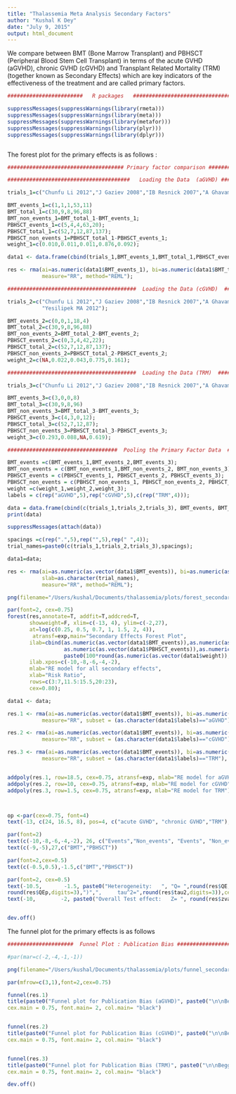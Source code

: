 ```yaml
---
title: "Thalassemia Meta Analysis Secondary Factors"
author: "Kushal K Dey"
date: "July 9, 2015"
output: html_document
---
```


We compare between BMT (Bone Marrow Transplant) and PBHSCT (Peripheral Blood Stem Cell Transplant) in terms of the acute GVHD (aGVHD), chronic GVHD (cGVHD) and Transplant Related Mortality (TRM) (together known as Secondary Effects) which are key indicators of the effectiveness of the treatment and are called primary factors. 

```r


########################   R packages   #################################

suppressMessages(suppressWarnings(library(rmeta)))
suppressMessages(suppressWarnings(library(meta)))
suppressMessages(suppressWarnings(library(metafor)))
suppressMessages(suppressWarnings(library(plyr)))
suppressMessages(suppressWarnings(library(dplyr)))



```

The forest plot for the primary effects is as follows : 

```r

##################################### Primary factor comparison ##############################################

#######################################   Loading the Data  (aGVHD) #######################################

trials_1=c("Chunfu Li 2012","J Gaziev 2008","IB Resnick 2007","A Ghavamzadeh 2008","Yesilipek MA 2012");

BMT_events_1=c(1,1,1,53,11)
BMT_total_1=c(30,9,8,96,88)
BMT_non_events_1=BMT_total_1-BMT_events_1;
PBHSCT_events_1=c(5,4,4,63,20);
PBHSCT_total_1=c(52,7,12,87,137);
PBHSCT_non_events_1=PBHSCT_total_1-PBHSCT_events_1;
weight_1=c(0.010,0.011,0.011,0.876,0.092);

data1 <- data.frame(cbind(trials_1,BMT_events_1,BMT_total_1,PBHSCT_events_1,PBHSCT_total_1),stringsAsFactors=FALSE);

res <- rma(ai=as.numeric(data1$BMT_events_1), bi=as.numeric(data1$BMT_total_1), ci=as.numeric(data1$PBHSCT_events_1), di=as.numeric(data1$PBHSCT_total_1),data=data1,
           measure="RR", method="REML");

#########################################  Loading the Data (cGVHD)  #########################################

trials_2=c("Chunfu Li 2012","J Gaziev 2008","IB Resnick 2007","A Ghavamzadeh 2008",
           "Yesilipek MA 2012");

BMT_events_2=c(0,0,1,18,4)
BMT_total_2=c(30,9,8,96,88)
BMT_non_events_2=BMT_total_2-BMT_events_2;
PBHSCT_events_2=c(0,3,4,42,22);
PBHSCT_total_2=c(52,7,12,87,137);
PBHSCT_non_events_2=PBHSCT_total_2-PBHSCT_events_2;
weight_2=c(NA,0.022,0.043,0.775,0.161);

#########################################  Loading the Data (TRM)  #########################################

trials_3=c("Chunfu Li 2012","J Gaziev 2008","IB Resnick 2007","A Ghavamzadeh 2008");

BMT_events_3=c(3,0,0,8)
BMT_total_3=c(30,9,8,96)
BMT_non_events_3=BMT_total_3-BMT_events_3;
PBHSCT_events_3=c(4,3,0,12);
PBHSCT_total_3=c(52,7,12,87);
PBHSCT_non_events_3=PBHSCT_total_3-PBHSCT_events_3;
weight_3=c(0.293,0.088,NA,0.619);

###################################  Pooling the Primary Factor Data  #####################################

BMT_events =c(BMT_events_1,BMT_events_2,BMT_events_3);
BMT_non_events = c(BMT_non_events_1,BMT_non_events_2, BMT_non_events_3);
PBHSCT_events = c(PBHSCT_events_1, PBHSCT_events_2, PBHSCT_events_3);
PBHSCT_non_events = c(PBHSCT_non_events_1, PBHSCT_non_events_2, PBHSCT_non_events_3);
weight =c(weight_1,weight_2,weight_3);
labels = c(rep("aGVHD",5),rep("cGVHD",5),c(rep("TRM",4)));

data = data.frame(cbind(c(trials_1,trials_2,trials_3), BMT_events, BMT_non_events, PBHSCT_events, PBHSCT_non_events,weight, labels));
print(data)

suppressMessages(attach(data))

spacings =c(rep(".",5),rep("",5),rep(" ",4));
trial_names=paste0(c(trials_1,trials_2,trials_3),spacings);

data1=data;

res <- rma(ai=as.numeric(as.vector(data1$BMT_events)), bi=as.numeric(as.vector(data1$BMT_non_events)), ci=as.numeric(as.vector(data1$PBHSCT_events)), di=as.numeric(as.vector(data1$PBHSCT_non_events)),data=data,
           slab=as.character(trial_names),
           measure="RR", method="REML");

png(filename="/Users/kushal/Documents/thalassemia/plots/forest_secondary_effects_BMT_PBHSCT.png",width=800,height=600,res=100)

par(font=2, cex=0.75)
forest(res,annotate=T, addfit=T,addcred=T, 
       showweight=F, xlim=c(-13, 4), ylim=c(-2,27),
       at=log(c(0.25, 0.5, 0.7, 1, 1.5, 2, 4)),
        atransf=exp,main="Secondary Effects Forest Plot",
       ilab=cbind(as.numeric(as.vector(data1$BMT_events)),as.numeric(as.vector(data1$BMT_non_events)),
                  as.numeric(as.vector(data1$PBHSCT_events)),as.numeric(as.vector(data1$PBHSCT_non_events)),
                  paste0(100*round(as.numeric(as.vector(data1$weight)),digits=3))),
       ilab.xpos=c(-10,-8,-6,-4,-2), 
       mlab="RE model for all secondary effects",
       xlab="Risk Ratio",
       rows=c(3:7,11.5:15.5,20:23),
       cex=0.80);

data1 <- data;

res.1 <- rma(ai=as.numeric(as.vector(data1$BMT_events)), bi=as.numeric(as.vector(data1$BMT_non_events)), ci=as.numeric(as.vector(data1$PBHSCT_events)), di=as.numeric(as.vector(data1$PBHSCT_non_events)),data=data1,
           measure="RR", subset = (as.character(data1$labels)=="aGVHD"), method="REML");

res.2 <- rma(ai=as.numeric(as.vector(data1$BMT_events)), bi=as.numeric(as.vector(data1$BMT_non_events)), ci=as.numeric(as.vector(data1$PBHSCT_events)), di=as.numeric(as.vector(data1$PBHSCT_non_events)),data=data1,
           measure="RR", subset = (as.character(data1$labels)=="cGVHD"), method="REML");

res.3 <- rma(ai=as.numeric(as.vector(data1$BMT_events)), bi=as.numeric(as.vector(data1$BMT_non_events)), ci=as.numeric(as.vector(data1$PBHSCT_events)), di=as.numeric(as.vector(data1$PBHSCT_non_events)),data=data1,
           measure="RR", subset = (as.character(data1$labels)=="TRM"), method="REML");


addpoly(res.1, row=18.5, cex=0.75, atransf=exp, mlab="RE model for aGVHD");
addpoly(res.2, row=10, cex=0.75, atransf=exp, mlab="RE model for cGVHD");
addpoly(res.3, row=1.5, cex=0.75, atransf=exp, mlab="RE model for TRM");



op <-par(cex=0.75, font=4)
text(-13, c(24, 16.5, 8), pos=4, c("acute GVHD", "chronic GVHD","TRM"), cex=0.8)

par(font=2)
text(c(-10,-8,-6,-4,-2), 26, c("Events","Non_events", "Events", "Non_events","Weight (%)"));
text(c(-9,-5),27,c("BMT","PBHSCT"))

par(font=2,cex=0.5)
text(c(-0.5,0.5),-1.5,c("BMT","PBHSCT"))

par(font=2, cex=0.5)
text(-10.5,       -1.5, paste0("Heterogeneity:   ", "Q= ",round(res$QE,digits=2)," (p-val= ",
round(res$QEp,digits=3),")",",     tau^2=",round(res$tau2,digits=3)),cex=1)
text(-10,        -2, paste0("Overall Test effect:   Z= ", round(res$zval,digits=2), " (p-val= ",round(res$pval,digits=3),")"),cex=1)


dev.off()

```


The funnel plot for the primary effects is as follows 

```r
#####################  Funnel Plot : Publication Bias ###################3

#par(mar=c(-2,-4,-1,-1))

png(filename="/Users/kushal/Documents/thalassemia/plots/funnel_secondary_effects_thalassemia.png")

par(mfrow=c(3,1),font=2,cex=0.75)

funnel(res.1)
title(paste0("Funnel plot for Publication Bias (aGVHD)", paste0("\n\nBegg's test: ",round(as.numeric(ranktest(res.1)$tau),digits=2)," (p-val= ", round(ranktest(res.1)$pval,digits=3),")",": ", "Egger's test: ", round(as.numeric(regtest(res.1)$zval),digits=2), " (p-val= ", round(regtest(res.1)$pval,digits=3),")")),
cex.main = 0.75, font.main= 2, col.main= "black")


funnel(res.2)
title(paste0("Funnel plot for Publication Bias (cGVHD)", paste0("\n\nBegg's test: ",round(as.numeric(ranktest(res.2)$tau),digits=2)," (p-val= ", round(ranktest(res.2)$pval,digits=3),")",": ", "Egger's test: ", round(as.numeric(regtest(res.2)$zval),digits=2), " (p-val= ", round(regtest(res.2)$pval,digits=3),")")),
cex.main = 0.75, font.main= 2, col.main= "black")


funnel(res.3)
title(paste0("Funnel plot for Publication Bias (TRM)", paste0("\n\nBegg's test: ",round(as.numeric(ranktest(res.3)$tau),digits=2)," (p-val= ", round(ranktest(res.3)$pval,digits=3),")",": ", "Egger's test: ", round(as.numeric(regtest(res.3)$zval),digits=2), " (p-val= ", round(regtest(res.3)$pval,digits=3),")")),
cex.main = 0.75, font.main= 2, col.main= "black")

dev.off()


```

